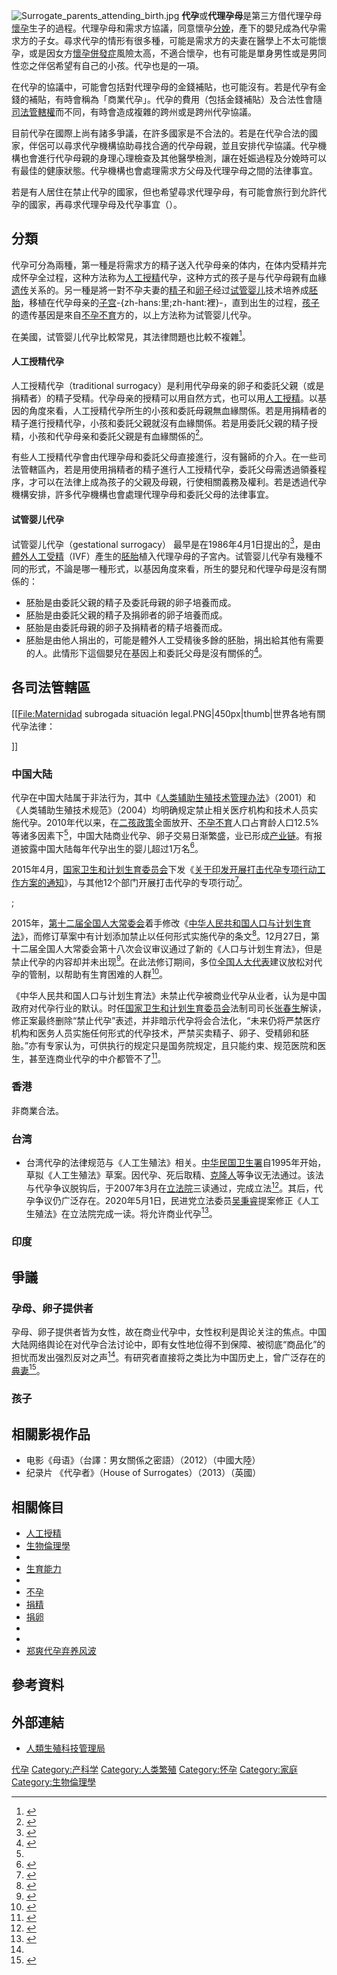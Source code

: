 {{专家|subject=法律|subject2=医学}}
{{medical}}
[[File:Surrogate_parents_attending_birth.jpg|thumb]]
'''代孕'''或'''代理孕母'''是第三方借代理孕母[[懷孕|懷孕]]生子的過程。代理孕母和需求方協議，同意懷孕[[分娩|分娩]]，產下的嬰兒成為代孕需求方的子女。尋求代孕的情形有很多種，可能是需求方的夫妻在醫學上不太可能懷孕，或是因女方[[妊娠併發症|懷孕併發症]]風險太高，不適合懷孕，也有可能是單身男性或是男同性恋之伴侶希望有自己的小孩。代孕也是{{le|人工生殖技術|assisted reproductive technologies}}的一項。

在代孕的協議中，可能會包括對代理孕母的金錢補貼，也可能沒有。若是代孕有金錢的補貼，有時會稱為「商業代孕」。代孕的費用（包括金錢補貼）及合法性會隨[[司法管轄權|司法管轄權]]而不同，有時會造成複雜的跨州或是跨州代孕協議。

目前代孕在國際上尚有諸多爭議，在許多國家是不合法的。若是在代孕合法的國家，伴侶可以尋求代孕機構協助尋找合適的代孕母親，並且安排代孕協議。代孕機構也會進行代孕母親的身理心理檢查及其他醫學檢測，讓在妊娠過程及分娩時可以有最佳的健康狀態。代孕機構也會處理需求方父母及代理孕母之間的法律事宜。

若是有人居住在禁止代孕的國家，但也希望尋求代理孕母，有可能會旅行到允許代孕的國家，再尋求代理孕母及代孕事宜（{{le|生育旅遊|fertility tourism}}）。

==分類==
代孕可分為兩種，第一種是将需求方的精子送入代孕母亲的体内，在体内受精并完成怀孕全过程，这种方法称为[[人工授精|人工授精]]代孕，这种方式的孩子是与代孕母親有血緣[[遗传|遗传]]关系的。另一種是將一對不孕夫妻的[[精子|精子]]和[[卵子|卵子]]经过[[试管婴儿|试管婴儿]]技术培养成[[胚胎|胚胎]]，移植在代孕母亲的[[子宫|子宫]]-{zh-hans:里;zh-hant:裡}-，直到出生的过程，[[孩子|孩子]]的遗传基因是來自[[不孕|不孕不育]]方的，以上方法称为试管婴儿代孕。

在美國，试管婴儿代孕比較常見，其法律問題也比較不複雜<ref>{{cite web|url=http://www.webmd.com/infertility-and-reproduction/guide/using-surrogate-mother|title=Using a Surrogate Mother: What You Need to Know|publisher=[[WebMD|WebMD]]|accessdate=April 6, 2014|archive-date=2018-06-29|archive-url=https://web.archive.org/web/20180629155603/https://www.webmd.com/infertility-and-reproduction/guide/using-surrogate-mother|dead-url=no}}</ref>。

====人工授精代孕====
人工授精代孕（traditional surrogacy）是利用代孕母亲的卵子和委託父親（或是捐精者）的精子受精。代孕母亲的授精可以用自然方式，也可以用[[人工授精|人工授精]]。以基因的角度來看，人工授精代孕所生的小孩和委託母親無血緣關係。若是用捐精者的精子進行授精代孕，小孩和委託父親就沒有血緣關係。若是用委託父親的精子授精，小孩和代孕母亲和委託父親是有血緣關係的<ref>{{Cite journal|last=Bhatia|first=Kalsang|last2=Martindale|first2=Elizabeth A.|last3=Rustamov|first3=Oybek|last4=Nysenbaum|first4=Anthony M.|date=2009|title=Surrogate pregnancy: an essential guide for clinicians|journal=The Obstetrician & Gynaecologist|language=en|volume=11|issue=1|pages=49–54|doi=10.1576/toag.11.1.49.27468|issn=1744-4667}}</ref>。

有些人工授精代孕會由代理孕母和委託父母直接進行，沒有醫師的介入。在一些司法管轄區內，若是用使用捐精者的精子進行人工授精代孕，委託父母需透過領養程序，才可以在法律上成為孩子的父親及母親，行使相關義務及權利。若是透過代孕機構安排，許多代孕機構也會處理代理孕母和委託父母的法律事宜。

==== 试管婴儿代孕 ====
试管婴儿代孕（gestational surrogacy）<!--Gestational surrogacy (also known as host or full surrogacy<ref name="imrie20142">{{cite journal|last1=Imrie|first1=Susan|last2=Jadva|first2=Vasanti|date=4 July 2014|title=The long-term experiences of surrogates: relationships and contact with surrogacy families in genetic and gestational surrogacy arrangements|journal=Reproductive BioMedicine Online|volume=29|issue=4|pages=424–435|doi=10.1016/j.rbmo.2014.06.004|pmid=25131555}}</ref>)-->最早是在1986年4月1日提出的<ref name="People-GS2">{{Cite web |url=http://www.people.com/people/archive/article/0,,20096199,00.html |title=存档副本 |accessdate=2019-06-07 |archive-date=2016-04-23 |archive-url=https://web.archive.org/web/20160423102316/http://www.people.com/people/archive/article/0,,20096199,00.html |dead-url=no }}</ref>，是由[[體外人工受精|體外人工受精]]（IVF）產生的[[胚胎|胚胎]]植入代理孕母的子宮內。试管婴儿代孕有幾種不同的形式，不論是哪一種形式，以基因角度來看，所生的嬰兒和代理孕母是沒有關係的：

* 胚胎是由委託父親的精子及委託母親的卵子培養而成。
* 胚胎是由委託父親的精子及捐卵者的卵子培養而成。
* 胚胎是由委託母親的卵子及捐精者的精子培養而成。
* 胚胎是由他人捐出的，可能是體外人工受精後多餘的胚胎，捐出給其他有需要的人。此情形下這個嬰兒在基因上和委託父母是沒有關係的<ref>{{Cite journal|last=Brinsden|first=Peter R.|date=2003-09-01|title=Gestational surrogacy|journal=Human Reproduction Update|language=en|volume=9|issue=5|pages=483–491|doi=10.1093/humupd/dmg033|pmid=14640380|issn=1355-4786}}</ref>。

== 各司法管轄區 ==
{{main|{{link-en|各国的代孕法|Surrogacy laws by country}}}}

[[File:Maternidad subrogada situación legal.PNG|450px|thumb|世界各地有關代孕法律：
{{legend|#000080|商業性及非商業性皆合法}}
{{legend|#4682B4|無相關法例}}
{{legend|#00BFFF|非商業性合法}}
{{legend|#DA70D6|僅允許二代表親關係以内的代孕}}
{{legend|#CD5C5C|禁止}}
{{legend|#DCDCDC|暫無資料/不確定}}

]]
=== 中国大陆 ===

代孕在中国大陆属于非法行为，其中《[[s:人类辅助生殖技术管理办法|人类辅助生殖技术管理办法]]》（2001）和《人类辅助生殖技术规范》（2004）均明确规定禁止相关医疗机构和技术人员实施代孕。2010年代以来，在[[二孩政策|二孩政策]]全面放开、[[不孕不育|不孕不育]]人口占育龄人口12.5%等诸多因素下<ref name=a1/>，中国大陆商业代孕、卵子交易日渐繁盛，业已形成[[产业链|产业链]]。有报道披露中国大陆每年代孕出生的婴儿超过1万名<ref name="a2">{{Cite web|url=https://www.yicai.com/news/100921734.html|title=郑爽代孕追问：现有法律只处罚中介，所生子女权益受保护|accessdate=2021-04-13|author=彭晓玲|date=2021-01-20|work=责编：李刚|publisher=第一财经网站|quote=|language=Zh-hans|archive-date=2021-05-09|archive-url=https://web.archive.org/web/20210509090746/https://www.yicai.com/news/100921734.html|dead-url=no}}</ref>。

2015年4月，[[中华人民共和国国家卫生和计划生育委员会|国家卫生和计划生育委员会]]下发《[[s:关于印发开展打击代孕专项行动工作方案的通知|关于印发开展打击代孕专项行动工作方案的通知]]》，与其他12个部门开展打击代孕的专项行动<ref>{{Cite web|title=我国开展打击代孕专项行动 将清理相关信息和广告|url=http://www.gov.cn/xinwen/2015-04/10/content_2844468.htm|accessdate=2021-01-20|author=|date=2015-04-10|format=|publisher=[[人民日报|人民日报]]|language=|archive-date=2021-01-27|archive-url=https://web.archive.org/web/20210127133832/http://www.gov.cn/xinwen/2015-04/10/content_2844468.htm|dead-url=no}}</ref>。

{{quote|'''第三条''' ……'''医疗机构和医务人员不得实施任何形式的代孕技术。'''

……

'''第二十二条''' 开展人类辅助生殖技术的医疗机构违反本办法，有下列行为之一的，由省、自治区、直辖市人民政府卫生行政部门给予警告、3万元以下罚款，并给予有关责任人行政处分；构成犯罪的，依法追究刑事责任：<ref>{{Cite web|title=中华人民共和国卫生部令（第14号）人类辅助生殖技术管理办法_第6期国务院公报_中国政府网|url=http://www.gov.cn/gongbao/content/2002/content_61906.htm|accessdate=|author=|date=2001年2月20日|format=|work=中国政府网|publisher=|language=zh-hans|archive-date=2021年1月27日|archive-url=https://web.archive.org/web/20210127133940/http://www.gov.cn/gongbao/content/2002/content_61906.htm|dead-url=no}}</ref>
:……<br>'''（二）实施代孕技术的'''；<br>……|source=《人类辅助生殖技术管理办法》（2001）}}
;
{{quote|三、实施技术人员的行为准则
:……
:（五）'''禁止实施代孕技术'''。<br>…… 
:（十三）禁止给不符合国家人口和计划生育法规和条例规定的夫妇和单身妇女实施人类辅助生殖技术。|source=《人类辅助生殖技术规范》（2004）<ref>{{Cite journal|title=人类辅助生殖技术规范|author=中华人民共和国卫生部|url=http://cjrh.bjmu.edu.cn/CN/volumn/volumn_15.shtml|journal=中国生育健康杂志|issue=1|doi=|others=|year=|volume=15|page=4-9|pmid=|access-date=2021-01-19|archive-date=2021-01-28|archive-url=https://web.archive.org/web/20210128005117/http://cjrh.bjmu.edu.cn/CN/volumn/volumn_15.shtml|dead-url=no}}</ref>}}

2015年，[[第十二届全国人民代表大会常务委员会|第十二届全国人大常委会]]着手修改《[[s:中华人民共和国人口与计划生育法|中华人民共和国人口与计划生育法]]》，而修订草案中有计划添加禁止以任何形式实施代孕的条文<ref>{{Cite web|title=计划生育法草案：禁止买卖精子卵子受精卵和胚胎_新闻_腾讯网|url=https://news.qq.com/a/20151221/017276.htm|accessdate=|author=|date=2015-12-23|format=|work=腾讯新闻|publisher=|language=zh-hans|archive-date=2015-12-27|archive-url=https://web.archive.org/web/20151227064345/http://news.qq.com/a/20151221/017276.htm|dead-url=no}}</ref>。12月27日，第十二届全国人大常委会第十八次会议审议通过了新的《人口与计划生育法》，但是禁止代孕的内容却并未出现<ref>{{Cite wikisource|title=中华人民共和国人口与计划生育法|author=|date=2015-12-27|publisher=[[第十二届全国人民代表大会常务委员会|第十二届全国人民代表大会常务委员会]]}}</ref>。在此法修订期间，多位[[第十二届全国人民代表大会代表名单|全国人大代表]]建议放松对代孕的管制，以帮助有生育困难的人群<ref>{{Cite web|title=人口计生法修改：委员建议拿掉“禁止代孕”条款_新闻_腾讯网|url=https://news.qq.com/a/20151223/059777.htm|accessdate=|author=|date=2015-12-23|format=|work=腾讯新闻|publisher=|language=zh-hans|archive-date=2021-06-12|archive-url=https://web.archive.org/web/20210612181712/https://news.qq.com/a/20151223/059777.htm|dead-url=no}}</ref>。

《中华人民共和国人口与计划生育法》未禁止代孕被商业代孕从业者，认为是中国政府对代孕行业的默认。时任[[中华人民共和国国家卫生和计划生育委员会|国家卫生和计划生育委员会]]法制司司长[[张春生_(1964年)|张春生]]解读，修正案最终删除“禁止代孕”表述，并非暗示代孕将会合法化，“未来仍将严禁医疗机构和医务人员实施任何形式的代孕技术，严禁买卖精子、卵子、受精卵和胚胎。”亦有专家认为，可供执行的规定只是国务院规定，且只能约束、规范医院和医生，甚至连商业代孕的中介都管不了<ref name="a1">{{Cite web|url=https://www.jwview.com/jingwei/html/12-12/201112.shtml|title=郑爽代孕追问：现有法律只处罚中介，所生子女权益受保护|accessdate=2021-04-13|author=记者：周洁|date=2018-12-12|work=编辑：董湘依|publisher=中经经纬，来源：新民周刊|quote=|language=Zh-hans|archive-date=2021-06-05|archive-url=https://web.archive.org/web/20210605000142/https://www.jwview.com/jingwei/html/12-12/201112.shtml|dead-url=no}}</ref>。

=== 香港 ===

非商業合法。

===台湾===
*台湾代孕的法律规范与《人工生殖法》相关。[[中華民國衛生署|中华民国卫生署]]自1995年开始，草拟《人工生殖法》草案。因代孕、死后取精、[[克隆人|克隆人]]等争议无法通过。该法与代孕争议脱钩后，于2007年3月在[[立法院|立法院]]三读通过，完成立法<ref>{{Cite web|url=https://news.ltn.com.tw/news/life/paper/118945|title=立法通過／人工生殖 限定不孕夫妻|accessdate=2020-05-03|author=記者：陳詩婷、胡清暉|date=2007-03-06|work=|publisher=自由时报电子报|language=Zh-hant|archive-date=2020-07-09|archive-url=https://web.archive.org/web/20200709131145/https://news.ltn.com.tw/news/life/paper/118945|dead-url=no}}</ref>。其后，代孕争议仍广泛存在。2020年5月1日，民进党立法委员[[吳秉叡|吴秉睿]]提案修正《人工生殖法》在立法院完成一读。将允许商业代孕<ref>{{Cite web|url=https://www.chinatimes.com/newspapers/20200502000404-260106?chdtv|title=代理孕母法一讀 可給酬金|accessdate=2020-05-03|author=朱真楷|date=2020-05-02|work=|publisher=中时电子报|language=Zh-hant|archive-date=2020-07-09|archive-url=https://web.archive.org/web/20200709131148/https://www.chinatimes.com/newspapers/20200502000404-260106?chdtv|dead-url=no}}</ref>。
===印度===

{{main|印度商业代孕}}

== 爭議 ==

=== 孕母、卵子提供者 ===

孕母、卵子提供者皆为女性，故在商业代孕中，女性权利是舆论关注的焦点。中国大陆网络舆论在对代孕合法讨论中，即有女性地位得不到保障、被彻底“商品化”的担忧而发出强烈反对之声<ref name=a2/>。有研究者直接将之类比为中国历史上，曾广泛存在的[[典妻|典妻]]<ref>{{cite thesis
| chapterurl=
| chapter=【摘要】
| title=《从典妻到代孕—约束条件下的制度变迁》
| url=https://cdmd.cnki.com.cn/Article/CDMD-10284-1019110234.htm
| author=赵璇
| orig-year=2019年
| publisher=南京大学
| degree=硕士
| language=Zh-hans
| access-date=2021-04-13
| archive-date=2021-06-05
| archive-url=https://web.archive.org/web/20210605000252/https://cdmd.cnki.com.cn/Article/CDMD-10284-1019110234.htm
| dead-url=no
}}</ref>。

=== 孩子 ===

== 相關影視作品 ==
*电影《母语》（台譯：男女關係之密語）（2012）（中國大陸）
*纪录片 《代孕者》（House of Surrogates）（2013）（英國）

==相關條目==
{{portal|醫學|性}}
* [[人工授精|人工授精]]
* [[生物倫理學|生物倫理學]]
* {{link-en|胚胎移植|Embryo transfer}}
* [[生育能力|生育能力]]
* {{link-en|英國2008年人工授精暨胚胎法|Human Fertilisation and Embryology Act 2008}}
*[[不孕|不孕]]
* [[捐精|捐精]]
* [[捐卵|捐卵]]
* {{link-en|各國的代孕法令|Surrogacy laws by country}}
* {{link-en|第三方生殖|Third-party reproduction}}
* [[郑爽代孕弃养风波|郑爽代孕弃养风波]]

==參考資料==
{{reflist|25em}}

== 外部連結 ==
*[http://www.chrt.org.hk/tc_chi/whatsnew/whatsnew.html 人類生殖科技管理局] {{Wayback|url=http://www.chrt.org.hk/tc_chi/whatsnew/whatsnew.html |date=20190515114815 }}{{zh-hk}}

{{辅助生殖技术}}
{{Authority control}}
[[Category:代孕|]]
[[Category:产科学|Category:产科学]]
[[Category:人类繁殖|Category:人类繁殖]]
[[Category:怀孕|Category:怀孕]]
[[Category:家庭|Category:家庭]]
[[Category:生物倫理學|Category:生物倫理學]]